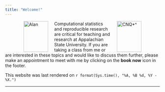 ```yaml
---
title: "Welcome!"
---
```


<figure>
<img src="./images/Alan.png" alt="Alan" align="left" hspace="20" style="width:80px;height:100px;">
</figure>

<figure>
<img src="./images/CNQ86.png" alt="CNQ*^" align="right" hspace="20" style="width:80px;height:100px;">
</figure>


 
Computational statistics and reproducible research are critical for teaching and research at Appalachian State University.  If you are taking a class from me or are interested in these topics and would like to discuss them further, please make an appointment to meet with me by clicking on the **book now** icon in the footer.  

This website was last rendered on `r format(Sys.time(), "%A, %B %d, %Y - %X.")`


* * *
